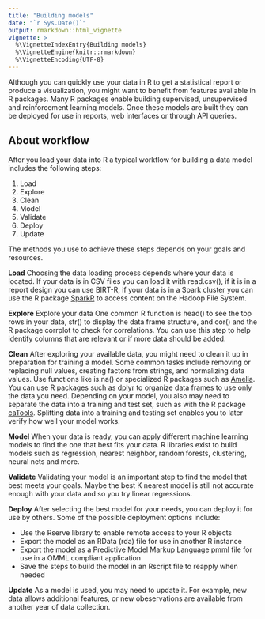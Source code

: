 ```yaml
---
title: "Building models"
date: "`r Sys.Date()`"
output: rmarkdown::html_vignette
vignette: >
  %\VignetteIndexEntry{Building models}
  %\VignetteEngine{knitr::rmarkdown}
  %\VignetteEncoding{UTF-8}
---
```


Although you can quickly use your data in R to get a statistical report or produce a visualization, you might want to benefit from features available in R packages. Many R packages enable building supervised, unsupervised and reinforcement learning models. Once these models are built they can be deployed for use in reports, web interfaces or through API queries.

## About workflow
After you load your data into R a typical workflow for building a data model includes the following steps:

1. Load
2. Explore
3. Clean
4. Model
5. Validate
6. Deploy
7. Update

The methods you use to achieve these steps depends on your goals and resources. 

**Load**\s\s
Choosing the data loading process depends where your data is located. If your data is in CSV files you can load it with read.csv(), if it is in a report design you can use BIRT-R, if your data is in a Spark cluster you can use the R package [SparkR](https://cran.r-project.org/web/packages/SparkR/) to access content on the Hadoop File System.

**Explore**\s\s
Explore your data   One common R function is head() to see the top rows in your data, str() to display the data frame structure, and cor() and the R package corrplot to check for correlations. You can use this step to help identify columns that are relevant or if more data should be added.

**Clean**\s\s
After exploring your available data, you might need to clean it up in preparation for training a model. Some common tasks include removing or replacing null values, creating factors from strings, and normalizing data values. Use functions like is.na() or specialized R packages such as [Amelia](https://cran.r-project.org/web/packages/Amelia/). You can use R packages such as [dplyr](https://cran.r-project.org/web/packages/dplyr/) to organize  data frames to use only the data you need. Depending on your model, you also may need to separate the data into a training and test set, such as with the R package [caTools](https://cran.r-project.org/web/packages/caTools/). Splitting data into a training and testing set enables you to later verify how well your model works. 

**Model**\s\s
When your data is ready, you can apply different machine learning models to find the one that best fits your data. R libraries exist to build models such as regression, nearest neighbor, random forests, clustering, neural nets and more. 

**Validate**\s\s
Validating your model is an important step to find the model that best meets your goals. Maybe the best K nearest model is still not accurate enough with your data and so you try linear regressions. 

**Deploy**\s\s
After selecting the best model for your needs, you can deploy it for use by others. Some of the possible deployment options include:

- Use the Rserve library to enable remote access to your R objects
- Export the model as an RData (rda) file for use in another R instance
- Export the model as a Predictive Model Markup Language [pmml](https://cran.r-project.org/web/packages/pmml/) file for use in a OMML compliant application
- Save the steps to build the model in an Rscript file to reapply when needed

**Update**\s\s
As a model is used, you may need to update it. For example, new data allows additional features, or new obeservations are available from another year of data collection. 




